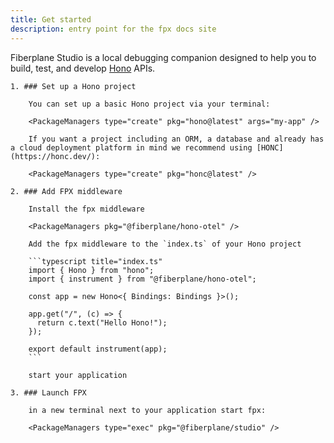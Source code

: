 ```yaml
---
title: Get started
description: entry point for the fpx docs site
---
```



Fiberplane Studio is a local debugging companion designed to help you to build, test, and develop [Hono](https://www.hono.dev) APIs.

<Steps>

	1. ### Set up a Hono project

		You can set up a basic Hono project via your terminal:

		<PackageManagers type="create" pkg="hono@latest" args="my-app" />

		If you want a project including an ORM, a database and already has a cloud deployment platform in mind we recommend using [HONC](https://honc.dev/):

		<PackageManagers type="create" pkg="honc@latest" />

	2. ### Add FPX middleware

		Install the fpx middleware

		<PackageManagers pkg="@fiberplane/hono-otel" />

		Add the fpx middleware to the `index.ts` of your Hono project

		```typescript title="index.ts"
		import { Hono } from "hono";
		import { instrument } from "@fiberplane/hono-otel";

		const app = new Hono<{ Bindings: Bindings }>();

		app.get("/", (c) => {
		  return c.text("Hello Hono!");
		});

		export default instrument(app);
		```

		start your application

	3. ### Launch FPX

		in a new terminal next to your application start fpx:

		<PackageManagers type="exec" pkg="@fiberplane/studio" />

</Steps>
